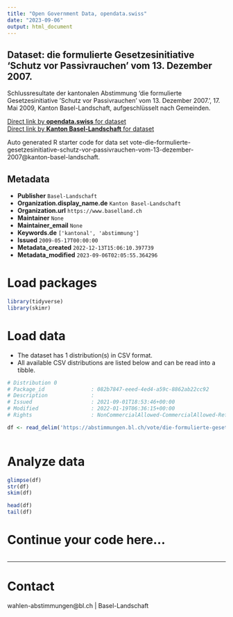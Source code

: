 ```yaml
---
title: "Open Government Data, opendata.swiss"
date: "2023-09-06"
output: html_document
---
```


## Dataset: die formulierte Gesetzesinitiative 'Schutz vor Passivrauchen' vom 13. Dezember 2007.

Schlussresultate der kantonalen Abstimmung 'die formulierte Gesetzesinitiative 'Schutz vor Passivrauchen' vom 13. Dezember 2007.', 17. Mai 2009, Kanton Basel-Landschaft, aufgeschlüsselt nach Gemeinden.

[Direct link by **opendata.swiss** for dataset](https://opendata.swiss/de/dataset/die-formulierte-gesetzesinitiative-schutz-vor-passivrauchen-vom-13-dezember-2007)<br>
[Direct link by **Kanton Basel-Landschaft** for dataset](https://abstimmungen.bl.ch/vote/die-formulierte-gesetzesinitiative-schutz-vor-passivrauchen-vom-13-dezember-2007/data)

Auto generated R starter code for data set vote-die-formulierte-gesetzesinitiative-schutz-vor-passivrauchen-vom-13-dezember-2007@kanton-basel-landschaft.

## Metadata

- **Publisher** `Basel-Landschaft`
- **Organization.display_name.de** `Kanton Basel-Landschaft`
- **Organization.url** `https://www.baselland.ch`
- **Maintainer** `None`
- **Maintainer_email** `None`
- **Keywords.de** `['kantonal', 'abstimmung']`
- **Issued** `2009-05-17T00:00:00`
- **Metadata_created** `2022-12-13T15:06:10.397739`
- **Metadata_modified** `2023-09-06T02:05:55.364296`


# Load packages

```r

library(tidyverse)
library(skimr)

```

# Load data

-   The dataset has 1 distribution(s) in CSV format.
-   All available CSV distributions are listed below and can be read into a tibble.

```r

# Distribution 0
# Package_id               : 082b7847-eeed-4ed4-a59c-8862ab22cc92
# Description              : 
# Issued                   : 2021-09-01T18:53:46+00:00
# Modified                 : 2022-01-19T06:36:15+00:00
# Rights                   : NonCommercialAllowed-CommercialAllowed-ReferenceRequired

df <- read_delim('https://abstimmungen.bl.ch/vote/die-formulierte-gesetzesinitiative-schutz-vor-passivrauchen-vom-13-dezember-2007/data-csv')



```

# Analyze data

```r

glimpse(df)
str(df)
skim(df)

head(df)
tail(df)

```

# Continue your code here...

```r

```

------------------------------------------------------------------------

# Contact

wahlen-abstimmungen@bl.ch | Basel-Landschaft
